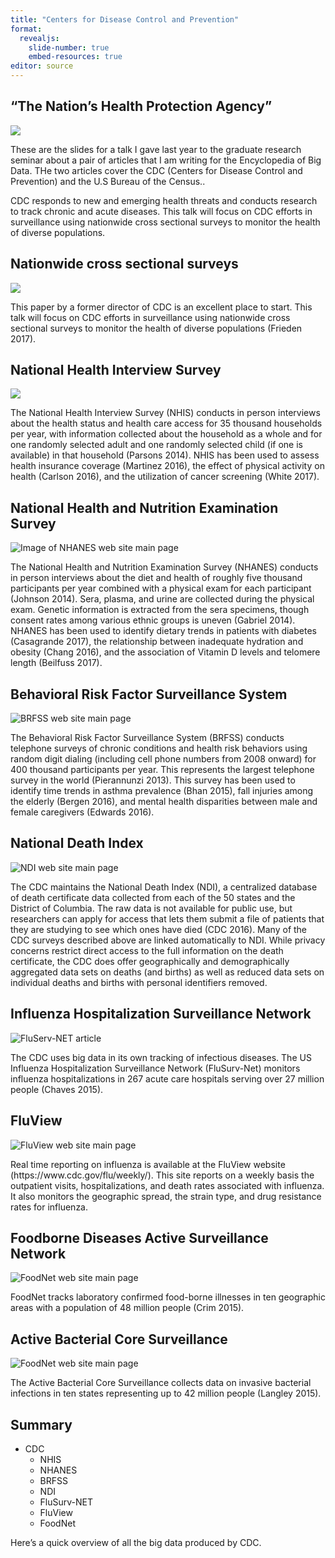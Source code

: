 ```yaml
---
title: "Centers for Disease Control and Prevention"
format: 
  revealjs:
    slide-number: true
    embed-resources: true
editor: source
---
```


## "The Nation's Health Protection Agency"

![](../images/cdc.png)

::: notes

These are the slides for a talk I gave last year to the graduate research seminar about a pair of articles that I am writing for the Encyclopedia of Big Data. THe two articles cover the CDC (Centers for Disease Control and Prevention) and the U.S Bureau of the Census..

CDC responds to new and emerging health threats and conducts research to track chronic and acute diseases. This talk will focus on CDC efforts in surveillance using nationwide cross sectional surveys to monitor the health of diverse populations.

:::

## Nationwide cross sectional surveys

![](../images/frieden17.png)

::: notes

This paper by a former director of CDC is an excellent place to start. This talk will focus on CDC efforts in surveillance using nationwide cross sectional surveys to monitor the health of diverse populations (Frieden 2017).

:::

## National Health Interview Survey

![](../images/nhis.png)

::: notes

The National Health Interview Survey (NHIS) conducts in person interviews about the health status and health care access for 35 thousand households per year, with information collected about the household as a whole and for one randomly selected adult and one randomly selected child (if one is available) in that household (Parsons 2014). NHIS has been used to assess health insurance coverage (Martinez 2016), the effect of physical activity on health (Carlson 2016), and the utilization of cancer screening (White 2017).

:::

## National Health and Nutrition Examination Survey

![](../images/nhanes.png "Image of NHANES web site main page") 

::: notes

The National Health and Nutrition Examination Survey (NHANES) conducts in person interviews about the diet and health of roughly five thousand participants per year combined with a physical exam for each participant (Johnson 2014). Sera, plasma, and urine are collected during the physical exam. Genetic information is extracted from the sera specimens, though consent rates among various ethnic groups is uneven (Gabriel 2014). NHANES has been used to identify dietary trends in patients with diabetes (Casagrande 2017), the relationship between inadequate hydration and obesity (Chang 2016), and the association of Vitamin D levels and telomere length (Beilfuss 2017).

:::

## Behavioral Risk Factor Surveillance System

![](../images/brfss.png "BRFSS web site main page") 

::: notes

The Behavioral Risk Factor Surveillance System (BRFSS) conducts telephone surveys of chronic conditions and health risk behaviors using random digit dialing (including cell phone numbers from 2008 onward) for 400 thousand participants per year. This represents the largest telephone survey in the world (Pierannunzi 2013). This survey has been used to identify time trends in asthma prevalence (Bhan 2015), fall injuries among the elderly (Bergen 2016), and mental health disparities between male and female caregivers (Edwards 2016).

:::

## National Death Index

![](../images/ndi.png "NDI web site main page") 

::: notes

The CDC maintains the National Death Index (NDI), a centralized database of death certificate data collected from each of the 50 states and the District of Columbia. The raw data is not available for public use, but researchers can apply for access that lets them submit a file of patients that they are studying to see which ones have died (CDC 2016). Many of the CDC surveys described above are linked automatically to NDI. While privacy concerns restrict direct access to the full information on the death certificate, the CDC does offer geographically and demographically aggregated data sets on deaths (and births) as well as reduced data sets on individual deaths and births with personal identifiers removed.

:::

## Influenza Hospitalization Surveillance Network

![](../images/fluservnet.png "FluServ-NET article")

::: notes

The CDC uses big data in its own tracking of infectious diseases. The US Influenza Hospitalization Surveillance Network (FluSurv-Net) monitors influenza hospitalizations in 267 acute care hospitals serving over 27 million people (Chaves 2015).

:::

## FluView

![](../images/fluview.png "FluView web site main page") 

::: notes

Real time reporting on influenza is available at the FluView website (https://www.cdc.gov/flu/weekly/). This site reports on a weekly basis the outpatient visits, hospitalizations, and death rates associated with influenza. It also monitors the geographic spread, the strain type, and drug resistance rates for influenza.

:::

## Foodborne Diseases Active Surveillance Network

![](../images/foodnet.png "FoodNet web site main page") 

::: notes

FoodNet tracks laboratory confirmed food-borne illnesses in ten geographic areas with a population of 48 million people (Crim 2015). 

:::

## Active Bacterial Core Surveillance

![](../images/abcs.png "FoodNet web site main page") 

::: notes

The Active Bacterial Core Surveillance collects data on invasive bacterial infections in ten states representing up to 42 million people (Langley 2015).

:::

## Summary

-   CDC
    -   NHIS
    -   NHANES
    -   BRFSS
    -   NDI
    -   FluSurv-NET
    -   FluView
    -   FoodNet

::: notes

Here's a quick overview of all the big data produced by CDC.

:::

